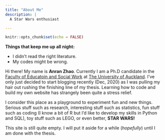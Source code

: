 ```yaml
---
title: "About Me"
description: |
  A Star Wars enthusiast

---
```


```r
knitr::opts_chunk$set(echo = FALSE)
```


**Things that keep me up all night: ** \

- I didn't read the right literature. 
- My codes might be wrong.



Hi there! My name is **Anran Zhao**. Currently I am a Ph.D candidate in the [Faculty of Educatoin and Social Work](https://www.auckland.ac.nz/en/education.html){target="_blank} at [The University of Auckland](https://www.auckland.ac.nz/en.html). I've only just decided to start blogging recently (Dec, 2020) as I was pulling my hair out rushing the finishing line of my thesis. Learning how to code and build my own website has strangely been quite a stress relief.\

I consider this place as a playground to experiment fun and new things. Serious stuff such as research, interesting stuff such as statistics, fun stuff such as coding (I know a bit of R but I'd like to develop my skills in Python and SQL), toy stuff such as LEGO, or even better, **STAR WARS!**\

This site is still quite empty. I will put it aside for a while (*hopefully*) until I am done with the thesis.\

